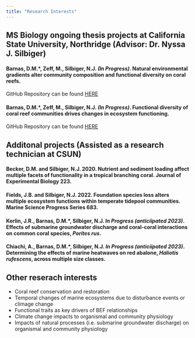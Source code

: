```yaml
---
title: "Research Interests"
---
```


## MS Biology ongoing thesis projects at California State University, Northridge (Advisor: Dr. Nyssa J. Silbiger)

#### Barnas, D.M.\*, Zeff, M., Silbiger, N.J. _(In Progress)_. Natural environmental gradients alter community composition and functional diversity on coral reefs.  

GitHub Repository can be found [HERE](https://github.com/dbarnas/Community_Functional_Diversity)

#### Barnas, D.M.\*, Zeff, M., Silbiger, N.J. _(In Progress)_. Functional diversity of coral reef communities drives changes in ecosystem functioning.  

GitHub Repository can be found [HERE](https://github.com/dbarnas/BEF_FunctionalDiv)


## Additonal projects (Assisted as a research technician at CSUN)

#### Becker, D.M. and Silbiger, N.J. 2020. Nutrient and sediment loading affect multiple facets of functionality in a tropical branching coral. Journal of Experimental Biology 223.

#### Fields, J.B. and Silbiger, N.J. 2022. Foundation species loss alters multiple ecosystem functions within temperate tidepool communities. Marine Science Progress Series 683.

#### Kerlin, J.R., Barnas, D.M.\*, Silbiger, N.J. _In Progress (anticiipated 2023)_. Effects of submarine groundwater discharge and coral-coral interactions on common coral species, _Porites rus_.

#### Chiachi, A., Barnas, D.M.\*, Silbiger, N.J. _In Progress (anticiipated 2023)_. Determining the effects of marine heatwaves on red abalone, _Haliotis rufescens_, across multiple size classes.


## Other reserach interests

- Coral reef conservation and restoration  
- Temporal changes of marine ecosystems due to disturbance events or climage change  
- Functional traits as key drivers of BEF relationships  
- Climate change impacts to organismal and community physiology  
- Impacts of natural processes (i.e. submarine groundwater discharge) on organismal and community physiology  

